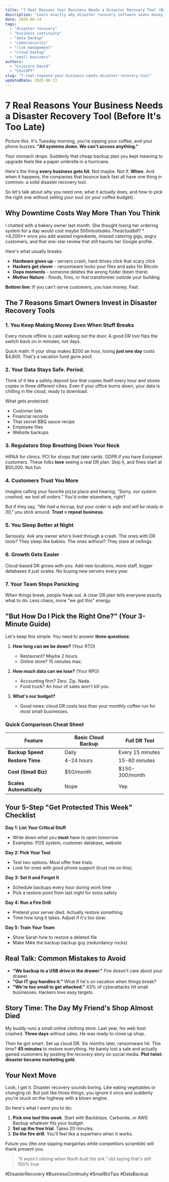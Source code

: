 ```yaml
---
title: "7 Real Reasons Your Business Needs a Disaster Recovery Tool (Before It's Too Late)"
description: "Learn exactly why disaster recovery software saves money, keeps customers happy, and keeps doors open when things go sideways. Includes a quick 5-step checklist you can use today."
date: 2025-08-14
tags:
  - "disaster recovery"
  - "business continuity"
  - "data backup"
  - "cybersecurity"
  - "risk management"
  - "cloud backup"
  - "small business"
authors:
  - "Cojocaru David"
  - "ChatGPT"
slug: "7-real-reasons-your-business-needs-disaster-recovery-tool"
updatedDate: 2025-08-13
---
```


# 7 Real Reasons Your Business Needs a Disaster Recovery Tool (Before It's Too Late)

Picture this. It's Tuesday morning, you're sipping your coffee, and your phone buzzes. **"All systems down. We can't access anything."** 

Your stomach drops. Suddenly that cheap backup plan you kept meaning to upgrade feels like a paper umbrella in a hurricane.

Here's the thing **every business gets hit**. Not maybe. Not if. **When.** And when it happens, the companies that bounce back fast all have one thing in common: a solid disaster recovery tool.

So let's talk about why you need one, what it actually does, and how to pick the right one without selling your soul (or your coffee budget).

## Why Downtime Costs Way More Than You Think

I chatted with a bakery owner last month. She thought losing her ordering system for a day would cost maybe $500 in lost sales. The actual bill? **$4,200** once you add wasted ingredients, missed catering gigs, angry customers, and that one-star review that still haunts her Google profile.

Here's what usually breaks:

- **Hardware gives up** - servers crash, hard drives click that scary click
- **Hackers get clever** - ransomware locks your files and asks for Bitcoin
- **Oops moments** - someone deletes the wrong folder (been there)
- **Mother Nature** - floods, fires, or that transformer outside your building

**Bottom line:** If you can't serve customers, you lose money. Fast.

## The 7 Reasons Smart Owners Invest in Disaster Recovery Tools

### 1. **You Keep Making Money Even When Stuff Breaks**
Every minute offline is cash walking out the door. A good DR tool flips the switch back on in minutes, not days. 

Quick math: If your shop makes $200 an hour, losing **just one day** costs $4,800. That's a vacation fund gone poof.

### 2. **Your Data Stays Safe. Period.**
Think of it like a safety deposit box that copies itself every hour and stores copies in three different cities. Even if your office burns down, your data is chilling in the cloud, ready to download.

What gets protected:
- Customer lists
- Financial records
- That secret BBQ sauce recipe
- Employee files
- Website backups

### 3. **Regulators Stop Breathing Down Your Neck**
HIPAA for clinics. PCI for shops that take cards. GDPR if you have European customers. These folks **love** seeing a real DR plan. Skip it, and fines start at $50,000. Not fun.

### 4. **Customers Trust You More**
Imagine calling your favorite pizza place and hearing, *"Sorry, our system crashed, we lost all orders."* You'd order elsewhere, right?

But if they say, *"We had a hiccup, but your order is safe and will be ready in 30,"* you stick around. **Trust = repeat business.**

### 5. **You Sleep Better at Night**
Seriously. Ask any owner who's lived through a crash. The ones with DR tools? They sleep like babies. The ones without? They stare at ceilings.

### 6. **Growth Gets Easier**
Cloud-based DR grows with you. Add new locations, more staff, bigger databases it just scales. No buying new servers every year.

### 7. **Your Team Stops Panicking**
When things break, people freak out. A clear DR plan tells everyone exactly what to do. Less chaos, more "we got this" energy.

## "But How Do I Pick the Right One?" (Your 3-Minute Guide)

Let's keep this simple. You need to answer **three questions**:

1. **How long can we be down?** (Your RTO)
   - Restaurant? Maybe 2 hours.
   - Online store? 15 minutes max.

2. **How much data can we lose?** (Your RPO)
   - Accounting firm? Zero. Zip. Nada.
   - Food truck? An hour of sales won't kill you.

3. **What's our budget?**
   - Good news: cloud DR costs less than your monthly coffee run for most small businesses.

### Quick Comparison Cheat Sheet

| Feature | Basic Cloud Backup | Full DR Tool |
|---------|-------------------|--------------|
| **Backup Speed** | Daily | Every 15 minutes |
| **Restore Time** | 4-24 hours | 15-60 minutes |
| **Cost (Small Biz)** | $50/month | $150-300/month |
| **Scales Automatically** | Nope | Yep |

## Your 5-Step "Get Protected This Week" Checklist

**Day 1: List Your Critical Stuff**
- Write down what you **must** have to open tomorrow
- Examples: POS system, customer database, website

**Day 2: Pick Your Tool**
- Test two options. Most offer free trials.
- Look for ones with good phone support (trust me on this).

**Day 3: Set It and Forget It**
- Schedule backups every hour during work time
- Pick a restore point from last night for extra safety

**Day 4: Run a Fire Drill**
- Pretend your server died. Actually restore something.
- Time how long it takes. Adjust if it's too slow.

**Day 5: Train Your Team**
- Show Sarah how to restore a deleted file
- Make Mike the backup backup guy (redundancy rocks)

## Real Talk: Common Mistakes to Avoid

- **"We backup to a USB drive in the drawer."** Fire doesn't care about your drawer.
- **"Our IT guy handles it."** What if he's on vacation when things break?
- **"We're too small to get attacked."** 43% of cyberattacks hit small businesses. Hackers love easy targets.

## Story Time: The Day My Friend's Shop Almost Died

My buddy runs a small online clothing store. Last year, his web host crashed. **Three days** without sales. He was ready to close up shop.

Then he got smart. Set up cloud DR. Six months later, ransomware hit. This time? **45 minutes** to restore everything. He barely lost a sale and actually gained customers by posting the recovery story on social media. **Plot twist: disaster became marketing gold.**

## Your Next Move

Look, I get it. Disaster recovery sounds boring. Like eating vegetables or changing oil. But just like those things, you ignore it once and suddenly you're stuck on the highway with a blown engine.

So here's what I want you to do:

1. **Pick one tool this week**. Start with Backblaze, Carbonite, or AWS Backup whatever fits your budget.
2. **Set up the free trial**. Takes 20 minutes.
3. **Do the fire drill**. You'll feel like a superhero when it works.

Future you (the one sipping margaritas while competitors scramble) will thank present you.

> _"It wasn't raining when Noah built the ark."_   old saying that's still 100% true

#DisasterRecovery #BusinessContinuity #SmallBizTips #DataBackup